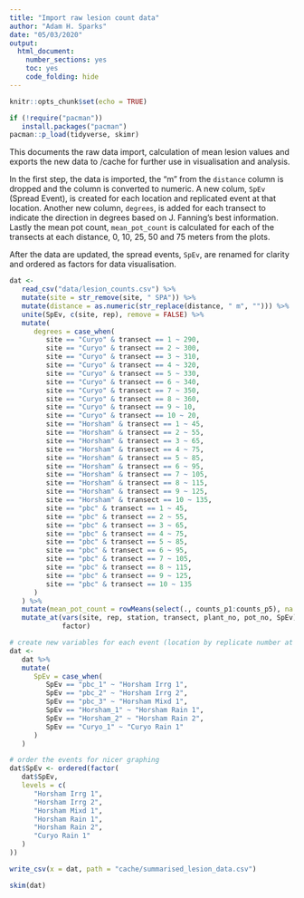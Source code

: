 ```yaml
---
title: "Import raw lesion count data"
author: "Adam H. Sparks"
date: "05/03/2020"
output:
  html_document:
    number_sections: yes
    toc: yes
    code_folding: hide
---
```


```r
knitr::opts_chunk$set(echo = TRUE)

if (!require("pacman"))
   install.packages("pacman")
pacman::p_load(tidyverse, skimr)

```

This documents the raw data import, calculation of mean lesion values and exports the new data to /cache for further use in visualisation and analysis.

In the first step, the data is imported, the "m" from the `distance` column is dropped and the column is converted to numeric. A new colum, `SpEv` (Spread Event), is created for each location and replicated event at that location. Another new column, `degrees`, is added for each transect to indicate the direction in degrees based on J. Fanning's best information. Lastly the mean pot count, `mean_pot_count` is calculated for each of the transects at each distance, 0, 10, 25, 50 and 75 meters from the plots.

After the data are updated, the spread events, `SpEv`, are renamed for clarity and ordered as factors for data visualisation.

```r
dat <-
   read_csv("data/lesion_counts.csv") %>%
   mutate(site = str_remove(site, " SPA")) %>%
   mutate(distance = as.numeric(str_replace(distance, " m", ""))) %>%
   unite(SpEv, c(site, rep), remove = FALSE) %>%
   mutate(
      degrees = case_when(
         site == "Curyo" & transect == 1 ~ 290,
         site == "Curyo" & transect == 2 ~ 300,
         site == "Curyo" & transect == 3 ~ 310,
         site == "Curyo" & transect == 4 ~ 320,
         site == "Curyo" & transect == 5 ~ 330,
         site == "Curyo" & transect == 6 ~ 340,
         site == "Curyo" & transect == 7 ~ 350,
         site == "Curyo" & transect == 8 ~ 360,
         site == "Curyo" & transect == 9 ~ 10,
         site == "Curyo" & transect == 10 ~ 20,
         site == "Horsham" & transect == 1 ~ 45,
         site == "Horsham" & transect == 2 ~ 55,
         site == "Horsham" & transect == 3 ~ 65,
         site == "Horsham" & transect == 4 ~ 75,
         site == "Horsham" & transect == 5 ~ 85,
         site == "Horsham" & transect == 6 ~ 95,
         site == "Horsham" & transect == 7 ~ 105,
         site == "Horsham" & transect == 8 ~ 115,
         site == "Horsham" & transect == 9 ~ 125,
         site == "Horsham" & transect == 10 ~ 135,
         site == "pbc" & transect == 1 ~ 45,
         site == "pbc" & transect == 2 ~ 55,
         site == "pbc" & transect == 3 ~ 65,
         site == "pbc" & transect == 4 ~ 75,
         site == "pbc" & transect == 5 ~ 85,
         site == "pbc" & transect == 6 ~ 95,
         site == "pbc" & transect == 7 ~ 105,
         site == "pbc" & transect == 8 ~ 115,
         site == "pbc" & transect == 9 ~ 125,
         site == "pbc" & transect == 10 ~ 135
      )
   ) %>%
   mutate(mean_pot_count = rowMeans(select(., counts_p1:counts_p5), na.rm = TRUE)) %>%
   mutate_at(vars(site, rep, station, transect, plant_no, pot_no, SpEv),
             factor)

# create new variables for each event (location by replicate number at that location)
dat <-
   dat %>%
   mutate(
      SpEv = case_when(
         SpEv == "pbc_1" ~ "Horsham Irrg 1",
         SpEv == "pbc_2" ~ "Horsham Irrg 2",
         SpEv == "pbc_3" ~ "Horsham Mixd 1",
         SpEv == "Horsham_1" ~ "Horsham Rain 1",
         SpEv == "Horsham_2" ~ "Horsham Rain 2",
         SpEv == "Curyo_1" ~ "Curyo Rain 1"
      )
   )

# order the events for nicer graphing
dat$SpEv <- ordered(factor(
   dat$SpEv,
   levels = c(
      "Horsham Irrg 1",
      "Horsham Irrg 2",
      "Horsham Mixd 1",
      "Horsham Rain 1",
      "Horsham Rain 2",
      "Curyo Rain 1"
   )
))

write_csv(x = dat, path = "cache/summarised_lesion_data.csv")

skim(dat)
```
